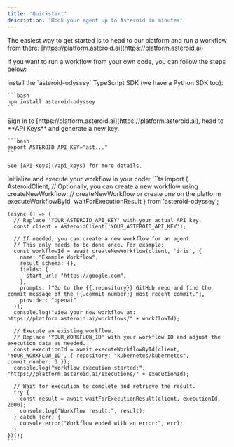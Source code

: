 ```yaml
---
title: 'Quickstart'
description: 'Hook your agent up to Asteroid in minutes'
---
```


The easiest way to get started is to head to our platform and run a workflow from there: [https://platform.asteroid.ai](https://platform.asteroid.ai)

If you want to run a workflow from your own code, you can follow the steps below:

<Steps>
  <Step title="Install dependencies">
    Install the `asteroid-odyssey` TypeScript SDK (we have a Python SDK too):

    ```bash
    npm install asteroid-odyssey
    ```
  </Step>
  <Step title="Generate an API key">
    Sign in to [https://platform.asteroid.ai](https://platform.asteroid.ai), head to **API Keys** and generate a new key.

    ```bash
    export ASTEROID_API_KEY="ast..."
    ``` 
    
    See [API Keys](/api_keys) for more details.
  </Step>
  <Step title="Initialise Asteroid">
    Initialize and execute your workflow in your code:
    ```ts
    import { 
      AsteroidClient, 
      // Optionally, you can create a new workflow using createNewWorkflow:
      // createNewWorkflow or create one on the platform
      executeWorkflowById, 
      waitForExecutionResult 
    } from 'asteroid-odyssey';

    (async () => {
      // Replace 'YOUR_ASTEROID_API_KEY' with your actual API key.
      const client = AsteroidClient('YOUR_ASTEROID_API_KEY');

      // If needed, you can create a new workflow for an agent.
      // This only needs to be done once. For example:
      const workflowId = await createNewWorkflow(client, 'iris', {
        name: "Example Workflow",
        result_schema: {},
        fields: {
          start_url: "https://google.com",
        },
        prompts: ["Go to the {{.repository}} GitHub repo and find the commit message of the {{.commit_number}} most recent commit."],
        provider: "openai"
      });
      console.log("View your new workflow at: https://platform.asteroid.ai/workflows/" + workflowId);

      // Execute an existing workflow.
      // Replace 'YOUR_WORKFLOW_ID' with your workflow ID and adjust the execution data as needed.
      const executionId = await executeWorkflowById(client, 'YOUR_WORKFLOW_ID', { repository: "kubernetes/kubernetes", commit_number: 3 });
      console.log("Workflow execution started:", "https://platform.asteroid.ai/executions/" + executionId);

      // Wait for execution to complete and retrieve the result.
      try {
        const result = await waitForExecutionResult(client, executionId, 2000);
        console.log("Workflow result:", result);
      } catch (err) {
        console.error("Workflow ended with an error:", err);
      }
    })();
    ```
  </Step>
</Steps>
